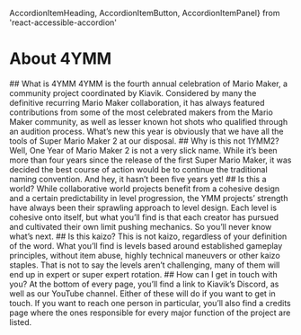 AccordionItemHeading,
AccordionItemButton,
AccordionItemPanel} from 'react-accessible-accordion'

# About 4YMM


<Accordion>
<AccordionItem>
<AccordionItemHeading>
<AccordionItemButton>
## What is 4YMM
</AccordionItemButton>
</AccordionItemHeading>
<AccordionItemPanel>
4YMM is the fourth annual celebration of Mario Maker, a community project coordinated by Kiavik. Considered by many the definitive recurring Mario Maker collaboration, it has always featured contributions from some of the most celebrated makers from the Mario Maker community, as well as lesser known hot shots who qualified through an audition process. What’s new this year is obviously that we have all the tools of Super Mario Maker 2 at our disposal.
</AccordionItemPanel>
</AccordionItem>

<AccordionItem>
<AccordionItemHeading>
<AccordionItemButton>
## Why is this not 1YMM2?
</AccordionItemButton>
</AccordionItemHeading>
<AccordionItemPanel>
Well, One Year of Mario Maker 2 is not a very slick name. While it’s been more than four years since the release of the first Super Mario Maker, it was decided the best course of action would be to continue the traditional naming convention. And hey, it hasn’t been five years yet!
</AccordionItemPanel>
</AccordionItem>

<AccordionItem>
<AccordionItemHeading>
<AccordionItemButton>
## Is this a world?
</AccordionItemButton>
</AccordionItemHeading>
<AccordionItemPanel>
While collaborative world projects benefit from a cohesive design and a certain predictability in level progression, the YMM projects’ strength have always been their sprawling approach to level design. Each level is cohesive onto itself, but what you’ll find is that each creator has pursued and cultivated their own limit pushing mechanics. So you’ll never know what’s next.
</AccordionItemPanel>
</AccordionItem>

<AccordionItem>
<AccordionItemHeading>
<AccordionItemButton>
## Is this kaizo?
</AccordionItemButton>
</AccordionItemHeading>
<AccordionItemPanel>
This is not kaizo, regardless of your definition of the word. What you’ll find is levels based around established gameplay principles, without item abuse, highly technical maneuvers or other kaizo staples. That is not to say the levels aren’t challenging, many of them will end up in expert or super expert rotation.
</AccordionItemPanel>
</AccordionItem>

<AccordionItem>
<AccordionItemHeading>
<AccordionItemButton>
## How can I get in touch with you?
</AccordionItemButton>
</AccordionItemHeading>
<AccordionItemPanel>
At the bottom of every page, you’ll find a link to Kiavik’s Discord, as well as our YouTube channel. Either of these will do if you want to get in touch. If you want to reach one person in particular, you’ll also find a credits page where the ones responsible for every major function of the project are listed.
</AccordionItemPanel>
</AccordionItem>
</Accordion>
<!--stackedit_data:
eyJoaXN0b3J5IjpbLTI0NjAzMzQwOF19
-->